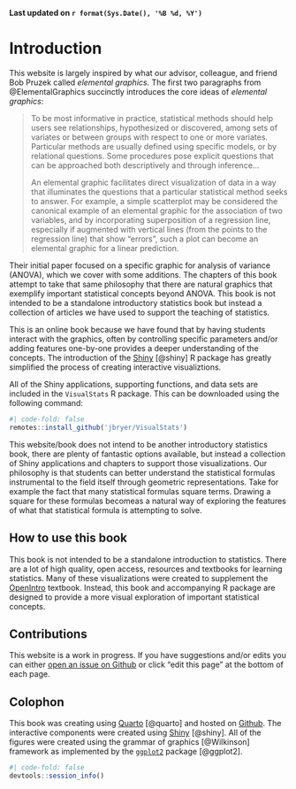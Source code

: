 **Last updated on `r format(Sys.Date(), '%B %d, %Y')`**

# Introduction

This website is largely inspired by what our advisor, colleague, and friend Bob Pruzek called *elemental graphics.* The first two paragraphs from @ElementalGraphics succinctly introduces the core ideas of *elemental graphics*:

> To be most informative in practice, statistical methods should help users see relationships, hypothesized or discovered, among sets of variates or between groups with respect to one or more variates. Particular methods are usually defined using specific models, or by relational questions. Some procedures pose explicit questions that can be approached both descriptively and through inference...
> 
> An elemental graphic facilitates direct visualization of data in a way that illuminates the questions that a particular statistical method seeks to answer. For example, a simple scatterplot may be considered the canonical example of an elemental graphic for the association of two variables, and by incorporating superposition of a regression line, especially if augmented with vertical lines (from the points to the regression line) that show "errors", such a plot can become an elemental graphic for a linear prediction.

Their initial paper focused on a specific graphic for analysis of variance (ANOVA), which we cover with some additions. The chapters of this book attempt to take that same philosophy that there are natural graphics that exemplify important statistical concepts beyond ANOVA. This book is not intended to be a standalone introductory statistics book but instead a collection of articles we have used to support the teaching of statistics.

This is an online book because we have found that by having students interact with the graphics, often by controlling specific parameters and/or adding features one-by-one provides a deeper understanding of the concepts. The introduction of the [Shiny](https://shiny.posit.co) [@shiny] R package has greatly simplified the process of creating interactive visualiztions.

All of the Shiny applications, supporting functions, and data sets are included in the `VisualStats` R package. This can be downloaded using the following command:

```r
#| code-fold: false
remotes::install_github('jbryer/VisualStats')
```

This website/book does not intend to be another introductory statistics book, there are plenty of fantastic options available, but instead a collection of Shiny applications and chapters to support those visualizations. Our philosophy is that students can better understand the statistical formulas instrumental to the field itself through geometric representations. Take for example the fact that many statistical formulas square terms. Drawing a square for these formulas becomeas a natural way of exploring the features of what that statistical formula is attempting to solve.

## How to use this book

This book is not intended to be a standalone introduction to statistics. There are a lot of high quality, open access, resources and textbooks for learning statistics. Many of these visualizations were created to supplement the [OpenIntro](http://www.openintro.info) textbook. Instead, this book and accompanying R package are designed to provide a more visual exploration of important statistical concepts.

## Contributions

This website is a work in progress. If you have suggestions and/or edits you can either [open an issue on Github](https://github.com/jbryer/VisualStats/issues) or click "edit this page" at the bottom of each page.


## Colophon

This book was creating using [Quarto](https://quarto.org/docs/books/) [@quarto] and hosted on [Github](https://github.com/jbryer/VisualStats). The interactive components were created using [Shiny](https://shiny.posit.co) [@shiny]. All of the figures were created using the grammar of graphics [@Wilkinson] framework as implemented by the [`ggplot2`](https://shiny.posit.co) package [@ggplot2].


```r
#| code-fold: false
devtools::session_info()
```

